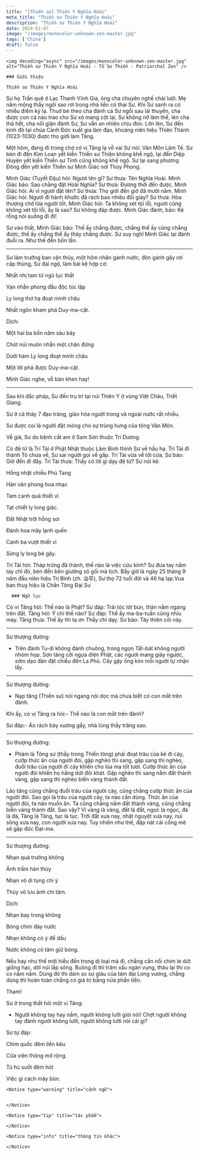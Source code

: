 ```yaml
---
title: "[Thiền sư] Thiên Y Nghĩa Hoài"
meta_title: "Thiền sư Thiên Y Nghĩa Hoài"
description: "Thiền sư Thiên Y Nghĩa Hoài"
date: 2024-01-07
image: "/images/monocolor-unknown-zen-master.jpg"
tags: ['China']
draft: false
---
```


<div className="grid xl:grid-cols-8 lg:grid-cols-8 md:grid-cols-2 sm:grid-cols-2 xs:grid-cols-1 gap-8 bg-body dark:bg-darkmode-body">

  <div className="lg:col-span-3 md:col-span-1">

    <img decoding="async" src="/images/monocolor-unknown-zen-master.jpg" alt="Thiền sư Thiên Y Nghĩa Hoài - Tổ Sư Thiền - Patriarchal Zen" />

    ### Giới thiệu

    Thiền sư Thiên Y Nghĩa Hoài
Sư họ Trần quê ở Lạc Thanh Vĩnh Gia, ông cha chuyên nghề chài lưới. Mẹ nằm mộng thấy ngôi sao rơi trong nhà liền có thai Sư. Khi Sư sanh ra có nhiều điềm kỳ lạ. Thuở bé theo cha đánh cá Sư ngồi sau lái thuyền, cha được con cá nào trao cho Sư xỏ mang cột lại, Sư không nỡ làm thế, lén cha thả hết, cha nổi giận đánh Sư, Sư vẫn an nhiên chịu đòn. Lớn lên, Sư đến kinh đô tại chùa Cảnh Đức xuất gia làm đạo, khoảng niên hiệu Thiên Thánh (1023-1030) được thọ giới làm Tăng. 

Một hôm, đang đi trong chợ có vị Tăng lạ vỗ vai Sư nói: Vân Môn Lâm Tế. Sư bèn đi đến Kim Loan yết kiến Thiền sư Thiện không khế ngộ, lại đến Diệp Huyện yết kiến Thiền sư Tỉnh cũng không khế ngộ. Sư lại sang phương Đông đến yết kiến Thiền sư Minh Giác nơi Thúy Phong.

Minh Giác (Tuyết Đậu) hỏi: Ngươi tên gì? Sư thưa: Tên Nghĩa Hoài. Minh Giác bảo: Sao chẳng đặt Hoài Nghĩa? Sư thưa: Đương thời đến được. Minh Giác hỏi: Ai vì ngươi đặt tên? Sư thưa: Thọ giới đến giờ đã mười năm. Minh Giác hỏi: Ngươi đi hành khước đã rách bao nhiêu đôi giày? Sư thưa: Hòa thượng chớ lừa người tốt. Minh Giác hỏi: Ta không xét tội lỗi, ngươi cũng không xét tội lỗi, ấy là sao? Sư không đáp được. Minh Giác đánh, bảo: Kẻ rỗng nói suông đi đi!

Sư vào thất, Minh Giác bảo: Thế ấy chẳng được, chẳng thế ấy cũng chẳng được, thế ấy chẳng thế ấy thảy chẳng được. Sư suy nghĩ Minh Giác lại đánh đuổi ra. Như thế đến bốn lần.

***

Sư làm trưởng ban vận thủy, một hôm nhân gánh nước, đòn gánh gãy rơi cặp thùng, Sư đại ngộ, làm bài kệ hợp cơ:

 Nhất nhị tam tứ ngũ lục thất

 Vạn nhẫn phong đầu độc túc lập

 Ly long thơ hạ đoạt minh châu

 Nhất ngôn kham phá Duy-ma-cật.

Dịch:

 Một hai ba bốn năm sáu bảy

 Chót núi muôn nhẫn một chân đứng

 Dưới hàm Ly long đoạt minh châu

 Một lời phá được Duy-ma-cật.


 Minh Giác nghe, vỗ bàn khen hay!

***

Sau khi đắc pháp, Sư đến trụ trì tại núi Thiên Y ở vùng Việt Châu, Triết Giang. 

Sư ở cả thảy 7 đạo tràng, giáo hóa người trong và ngoài nước rất nhiều. 

Sư được coi là người đặt móng cho sự trùng hưng của tông Vân Môn.

Về già, Sư do bệnh cất am ở Sam Sơn thuộc Trì Dương. 

Có đệ tử là Trí Tài ở Phật Nhật thuộc Lâm Bình thỉnh Sư về hầu hạ. Trí Tài đi thành Tô chưa về, Sư sai người gọi về gấp. Trí Tài vừa về tới cửa, Sư bảo: Giờ đến đi đây. Trí Tài thưa: Thầy có lời gì dạy đệ tử? Sư nói kệ:

 Hồng nhật chiếu Phù Tang

 Hàn vân phong hoa nhạc

 Tam canh quá thiết vi

 Tạt chiết ly long giác.

 Đất Nhật trời hồng soi

 Đảnh hoa mây lạnh quến

 Canh ba vượt thiết vi

 Sừng ly long bẻ gãy.

Trí Tài hỏi: Tháp trứng đã thành, thế nào là việc cứu kính? Sư đưa tay nắm tay chỉ đó, bèn đến bên giường xô gối mà tịch.
Bấy giờ là ngày 25 tháng 9 năm đầu niên hiệu Trị Bình (zh. 治平), Sư thọ 72 tuổi đời và 46 hạ lạp.Vua ban thuỵ hiệu là Chấn Tông Đại Sư

  </div>

  <div className="lg:col-span-5 md:col-span-1">

      ### Ngữ lục

Có vị Tăng hỏi: Thế nào là Phật? Sư đáp: Trải tóc lót bùn, thân nằm ngang trên đất. Tăng hỏi: Ý chỉ thế nào? Sư đáp: Thế ấy ma-ba-tuần cũng nhíu mày. Tăng thưa: Thế ấy thì tạ ơn Thầy chỉ dạy. Sư bảo: Tây thiên cõi này.

***

Sư thượng đường:

- Trên đảnh Tu-di không đánh chuông, trong ngọn Tất-bát không người nhóm họp. Sơn tăng cỡi ngựa điện Phật, các ngươi mang giày ngược, sớm dạo đàn đặt chiều đến La Phủ. Cây gậy ống kim mỗi người tự nhận lấy.

***

Sư thượng đường:

- Nạp tăng (Thiền sư) nói ngang nói dọc mà chưa biết có con mắt trên đảnh.

Khi ấy, có vị Tăng ra hỏi:- Thế nào là con mắt trên đảnh?

Sư đáp:- Áo rách bày xương gầy, nhà lủng thấy trăng sao.

***

Sư thượng đường:

- Phàm là Tông sư (thầy trong Thiền tông) phải đoạt trâu của kẻ đi cày, cướp thức ăn của người đói, gặp nghèo thì sang, gặp sang thì nghèo, đuổi trâu của người đi cày khiến cho lúa mạ tốt tươi. Cướp thức ăn của người đói khiến họ hằng dứt đói khát. Gặp nghèo thì sang nắm đất thành vàng, gặp sang thì nghèo biến vàng thành đất.

Lão tăng cũng chẳng đuổi trâu của người cày, cũng chẳng cướp thức ăn của người đói. Sao gọi là trâu của người cày, ta nào cần dùng. Thức ăn của người đói, ta nào muốn ăn. Ta cũng chẳng nắm đất thành vàng, cũng chẳng biến vàng thành đất. Sao vậy? Vì vàng là vàng, đất là đất, ngọc là ngọc, đá là đá, Tăng là Tăng, tục là tục. Trời đất xưa nay, nhật nguyệt xưa nay, núi sông xưa nay, con người xưa nay. Tuy nhiên như thế, đập nát cái cổng mê sẽ gặp đức Đạt-ma.

***

Sư thượng đường:

 Nhạn quá trường không

 Ảnh trầm hàn thủy

 Nhạn vô di tung chi ý

 Thủy vô lưu ảnh chi tâm.

Dịch:

 Nhạn bay trong không

 Bóng chìm đáy nước

 Nhạn không có ý để dấu

 Nước không có tâm giữ bóng.

Nếu hay như thế mới hiểu đến trong dị loại mà đi, chẳng cần nối chim le dứt giống hạc, dời núi lấp sông. Buông đi thì trăm xấu ngàn vụng, thâu lại thì co co nắm nắm. Dùng đó thì dám so sự giàu của tám đại Long vương, chẳng dùng thì hoàn toàn chẳng có giá trị bằng nửa phần tiền.

Tham!

Sư ở trong thất hỏi một vị Tăng:

- Người không tay hay nắm, người không lưỡi giỏi nói! Chợt người không tay đánh người không lưỡi, người không lưỡi nói cái gì?

Sư tự đáp:

 Chim quốc đêm liền kêu 

 Cửa viên thông mở rộng.
 
 

 Tú hú suốt đêm hót

 Việc gì cách mây bùn.



    <Notice type="warning" title="cảnh ngữ">


    </Notice>

    <Notice type="tip" title="tác phẩm">

    </Notice>

    <Notice type="info" title="thông tin khác">

    </Notice>

  </div>

</div>
